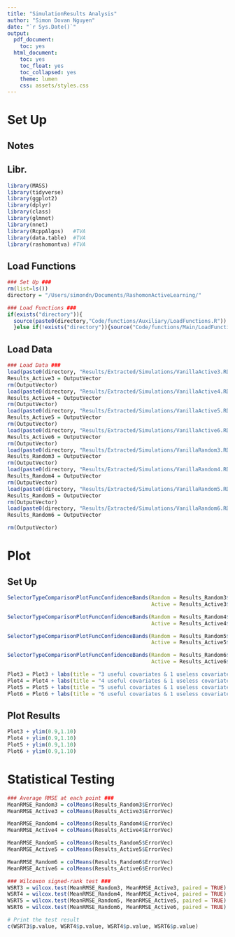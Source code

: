 ```yaml
---
title: "SimulationResults Analysis"
author: "Simon Dovan Nguyen"
date: "`r Sys.Date()`"
output:
  pdf_document:
    toc: yes
  html_document:
    toc: yes
    toc_float: yes
    toc_collapsed: yes
    theme: lumen
    css: assets/styles.css
---
```


# Set Up

## Notes

## Libr.

```r
library(MASS) 
library(tidyverse)
library(ggplot2) 
library(dplyr)
library(class)
library(glmnet)
library(nnet)
library(RcppAlgos)   #TVA
library(data.table)  #TVA
library(rashomontva) #TVA
```

## Load Functions

```r
### Set Up ###
rm(list=ls())
directory = "/Users/simondn/Documents/RashomonActiveLearning/"

### Load Functions ###
if(exists("directory")){
  source(paste0(directory,"Code/functions/Auxiliary/LoadFunctions.R"))
  }else if(!exists("directory")){source("Code/functions/Main/LoadFunctions.R")}
```

## Load Data
```r
### Load Data ###
load(paste0(directory, "Results/Extracted/Simulations/VanillaActive3.RData"))
Results_Active3 = OutputVector
rm(OutputVector)
load(paste0(directory, "Results/Extracted/Simulations/VanillaActive4.RData"))
Results_Active4 = OutputVector
rm(OutputVector)
load(paste0(directory, "Results/Extracted/Simulations/VanillaActive5.RData"))
Results_Active5 = OutputVector
rm(OutputVector)
load(paste0(directory, "Results/Extracted/Simulations/VanillaActive6.RData"))
Results_Active6 = OutputVector
rm(OutputVector)
load(paste0(directory, "Results/Extracted/Simulations/VanillaRandom3.RData"))
Results_Random3 = OutputVector
rm(OutputVector)
load(paste0(directory, "Results/Extracted/Simulations/VanillaRandom4.RData"))
Results_Random4 = OutputVector
rm(OutputVector)
load(paste0(directory, "Results/Extracted/Simulations/VanillaRandom5.RData"))
Results_Random5 = OutputVector
rm(OutputVector)
load(paste0(directory, "Results/Extracted/Simulations/VanillaRandom6.RData"))
Results_Random6 = OutputVector

rm(OutputVector)
```

# Plot
## Set Up
```r
SelectorTypeComparisonPlotFuncConfidenceBands(Random = Results_Random3$ErrorVec,
                                              Active = Results_Active3$ErrorVec) -> Plot3

SelectorTypeComparisonPlotFuncConfidenceBands(Random = Results_Random4$ErrorVec,
                                              Active = Results_Active4$ErrorVec) -> Plot4

SelectorTypeComparisonPlotFuncConfidenceBands(Random = Results_Random5$ErrorVec,
                                              Active = Results_Active5$ErrorVec) -> Plot5

SelectorTypeComparisonPlotFuncConfidenceBands(Random = Results_Random6$ErrorVec,
                                              Active = Results_Active6$ErrorVec) -> Plot6
```

```r
Plot3 = Plot3 + labs(title = "3 useful covariates & 1 useless covariate")
Plot4 = Plot4 + labs(title = "4 useful covariates & 1 useless covariate")
Plot5 = Plot5 + labs(title = "5 useful covariates & 1 useless covariate")
Plot6 = Plot6 + labs(title = "6 useful covariates & 1 useless covariate")
```

## Plot Results
```r
Plot3 + ylim(0.9,1.10)
Plot4 + ylim(0.9,1.10)
Plot5 + ylim(0.9,1.10)
Plot6 + ylim(0.9,1.10)
```

# Statistical Testing
```r
### Average RMSE at each point ###
MeanRMSE_Random3 = colMeans(Results_Random3$ErrorVec)
MeanRMSE_Active3 = colMeans(Results_Active3$ErrorVec)

MeanRMSE_Random4 = colMeans(Results_Random4$ErrorVec)
MeanRMSE_Active4 = colMeans(Results_Active4$ErrorVec)

MeanRMSE_Random5 = colMeans(Results_Random5$ErrorVec)
MeanRMSE_Active5 = colMeans(Results_Active5$ErrorVec)

MeanRMSE_Random6 = colMeans(Results_Random6$ErrorVec)
MeanRMSE_Active6 = colMeans(Results_Active6$ErrorVec)

### Wilcoxon signed-rank test ###
WSRT3 = wilcox.test(MeanRMSE_Random3, MeanRMSE_Active3, paired = TRUE)
WSRT4 = wilcox.test(MeanRMSE_Random4, MeanRMSE_Active4, paired = TRUE)
WSRT5 = wilcox.test(MeanRMSE_Random5, MeanRMSE_Active5, paired = TRUE)
WSRT6 = wilcox.test(MeanRMSE_Random6, MeanRMSE_Active6, paired = TRUE)

# Print the test result
c(WSRT3$p.value, WSRT4$p.value, WSRT4$p.value, WSRT6$p.value)
```



